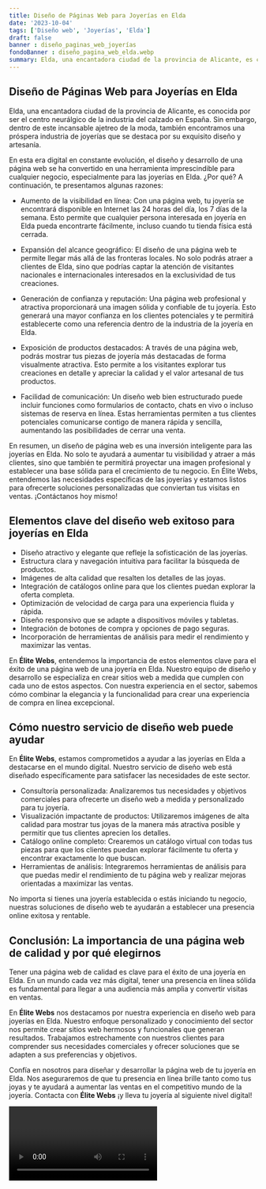 ```yaml
---
title: Diseño de Páginas Web para Joyerías en Elda
date: '2023-10-04'
tags: ['Diseño web', 'Joyerías', 'Elda']
draft: false
banner : diseño_paginas_web_joyerías
fondoBanner : diseño_pagina_web_elda.webp
summary: Elda, una encantadora ciudad de la provincia de Alicante, es conocida por ser el centro neurálgico de la industria del calzado en España. Sin embargo, dentro de este incansable ajetreo de la moda, también encontramos una próspera industria de joyerías que se destaca por su exquisito diseño y artesanía.
---
```


## Diseño de Páginas Web para Joyerías en Elda

Elda, una encantadora ciudad de la provincia de Alicante, es conocida por ser el centro neurálgico de la industria del calzado en España. Sin embargo, dentro de este incansable ajetreo de la moda, también encontramos una próspera industria de joyerías que se destaca por su exquisito diseño y artesanía.

En esta era digital en constante evolución, el diseño y desarrollo de una página web se ha convertido en una herramienta imprescindible para cualquier negocio, especialmente para las joyerías en Elda. ¿Por qué? A continuación, te presentamos algunas razones:

- Aumento de la visibilidad en línea: Con una página web, tu joyería se encontrará disponible en Internet las 24 horas del día, los 7 días de la semana. Esto permite que cualquier persona interesada en joyería en Elda pueda encontrarte fácilmente, incluso cuando tu tienda física está cerrada.

- Expansión del alcance geográfico: El diseño de una página web te permite llegar más allá de las fronteras locales. No solo podrás atraer a clientes de Elda, sino que podrías captar la atención de visitantes nacionales e internacionales interesados en la exclusividad de tus creaciones.

- Generación de confianza y reputación: Una página web profesional y atractiva proporcionará una imagen sólida y confiable de tu joyería. Esto generará una mayor confianza en los clientes potenciales y te permitirá establecerte como una referencia dentro de la industria de la joyería en Elda.

- Exposición de productos destacados: A través de una página web, podrás mostrar tus piezas de joyería más destacadas de forma visualmente atractiva. Esto permite a los visitantes explorar tus creaciones en detalle y apreciar la calidad y el valor artesanal de tus productos.

- Facilidad de comunicación: Un diseño web bien estructurado puede incluir funciones como formularios de contacto, chats en vivo o incluso sistemas de reserva en línea. Estas herramientas permiten a tus clientes potenciales comunicarse contigo de manera rápida y sencilla, aumentando las posibilidades de cerrar una venta.

En resumen, un diseño de página web es una inversión inteligente para las joyerías en Elda. No solo te ayudará a aumentar tu visibilidad y atraer a más clientes, sino que también te permitirá proyectar una imagen profesional y establecer una base sólida para el crecimiento de tu negocio. En Élite Webs, entendemos las necesidades específicas de las joyerías y estamos listos para ofrecerte soluciones personalizadas que conviertan tus visitas en ventas. ¡Contáctanos hoy mismo!

<GifSeo />

<Cta />

## Elementos clave del diseño web exitoso para joyerías en Elda

- Diseño atractivo y elegante que refleje la sofisticación de las joyerías.
- Estructura clara y navegación intuitiva para facilitar la búsqueda de productos.
- Imágenes de alta calidad que resalten los detalles de las joyas.
- Integración de catálogos online para que los clientes puedan explorar la oferta completa.
- Optimización de velocidad de carga para una experiencia fluida y rápida.
- Diseño responsivo que se adapte a dispositivos móviles y tabletas.
- Integración de botones de compra y opciones de pago seguras.
- Incorporación de herramientas de análisis para medir el rendimiento y maximizar las ventas.

En **Élite Webs**, entendemos la importancia de estos elementos clave para el éxito de una página web de una joyería en Elda. Nuestro equipo de diseño y desarrollo se especializa en crear sitios web a medida que cumplen con cada uno de estos aspectos. Con nuestra experiencia en el sector, sabemos cómo combinar la elegancia y la funcionalidad para crear una experiencia de compra en línea excepcional.

## Cómo nuestro servicio de diseño web puede ayudar

En **Élite Webs**, estamos comprometidos a ayudar a las joyerías en Elda a destacarse en el mundo digital. Nuestro servicio de diseño web está diseñado específicamente para satisfacer las necesidades de este sector.

- Consultoría personalizada: Analizaremos tus necesidades y objetivos comerciales para ofrecerte un diseño web a medida y personalizado para tu joyería.
- Visualización impactante de productos: Utilizaremos imágenes de alta calidad para mostrar tus joyas de la manera más atractiva posible y permitir que tus clientes aprecien los detalles.
- Catálogo online completo: Crearemos un catálogo virtual con todas tus piezas para que los clientes puedan explorar fácilmente tu oferta y encontrar exactamente lo que buscan.
- Herramientas de análisis: Integraremos herramientas de análisis para que puedas medir el rendimiento de tu página web y realizar mejoras orientadas a maximizar las ventas.

No importa si tienes una joyería establecida o estás iniciando tu negocio, nuestras soluciones de diseño web te ayudarán a establecer una presencia online exitosa y rentable.

## Conclusión: La importancia de una página web de calidad y por qué elegirnos

Tener una página web de calidad es clave para el éxito de una joyería en Elda. En un mundo cada vez más digital, tener una presencia en línea sólida es fundamental para llegar a una audiencia más amplia y convertir visitas en ventas.

En **Élite Webs** nos destacamos por nuestra experiencia en diseño web para joyerías en Elda. Nuestro enfoque personalizado y conocimiento del sector nos permite crear sitios web hermosos y funcionales que generan resultados. Trabajamos estrechamente con nuestros clientes para comprender sus necesidades comerciales y ofrecer soluciones que se adapten a sus preferencias y objetivos.

Confía en nosotros para diseñar y desarrollar la página web de tu joyería en Elda. Nos aseguraremos de que tu presencia en línea brille tanto como tus joyas y te ayudará a aumentar las ventas en el competitivo mundo de la joyería. Contacta con **Élite Webs** ¡y lleva tu joyería al siguiente nivel digital!

<Video />

<CtaBot job='Joyerías' city='Elda'/>

<Gmaps query='Elda+españa+maps' />